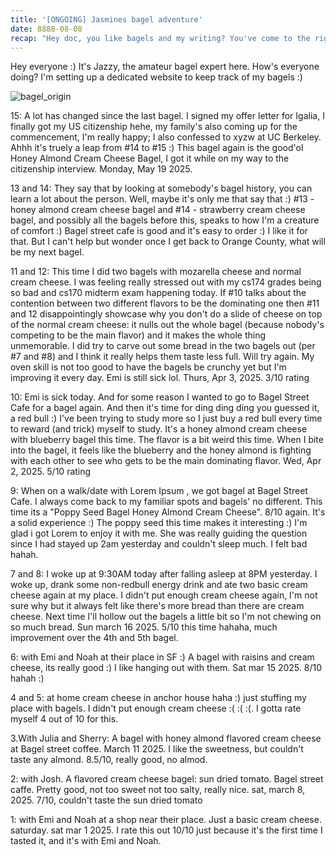 ```yaml
---
title: '[ONGOING] Jasmines bagel adventure'
date: 8888-08-08
recap: "Hey doc, you like bagels and my writing? You've come to the right place :)"
---
```

Hey everyone :) It's Jazzy, the amateur bagel expert here. How's everyone doing? I'm setting up a dedicated website to
keep track of my bagels :)

![bagel_origin](/blogs/bagel_count/bagel_origin.png)

15:
A lot has changed since the last bagel. I signed my offer letter for Igalia, I finally got my US citizenship hehe,
my family's also coming up for the commencement, I'm really happy;
I also confessed to
xyzw at UC Berkeley. Ahhh it's truely a leap from #14 to #15 :) This bagel again is the good'ol Honey Almond Cream
Cheese
Bagel,
I got it while on my way to the citizenship interview.
Monday, May 19 2025.

13 and 14:
They say that by looking at somebody's bagel history, you can learn a lot about the person. Well, maybe it's only me that say that :)
#13 - honey almond cream cheese bagel and #14 - strawberry cream cheese bagel, and possibly all the bagels before this, speaks to how I'm a
creature of comfort :) Bagel street cafe is good and it's easy to order :) I like it for that. But I can't help but wonder once I get back
to Orange County, what will be my next bagel.

11 and 12:
This time I did two bagels with mozarella cheese and normal cream cheese. I was feeling really stressed out with
my cs174 grades being so bad and cs170 midterm exam happening today. If #10 talks about the contention between two
different flavors to be the dominating one then #11 and 12 disappointingly showcase why you don't do a slide of
cheese on top of the normal cream cheese: it nulls out the whole bagel (because nobody's competing to be the main
flavor)
 and it makes the whole thing unmemorable.
I did try to carve out some bread in the two bagels out (per #7 and #8) and I think it really helps them taste less
full. Will try
again. My oven skill is not too good to have the bagels be crunchy yet but I'm improving it every day.
Emi is
still sick lol.
Thurs, Apr 3, 2025. 3/10 rating

10: Emi is sick today. And for some reason I wanted to go to Bagel Street Cafe for a bagel again. And then it's
time for
ding ding ding you guessed it, a red bull :) I've been trying to study more so I just buy a red bull every time
to reward (and trick) myself to study. It's a honey almond cream cheese with blueberry bagel this time. The flavor is a
bit weird
this time. When I bite into the bagel, it feels like the blueberry and the honey almond is fighting with each other
to see who gets to be the main dominating flavor. Wed, Apr 2, 2025. 5/10 rating

9: When on a walk/date with Lorem Ipsum , we got bagel at Bagel Street Cafe. I always come back to my familiar spots and
bagels' no different. This time its a "Poppy Seed Bagel Honey Almond Cream Cheese". 8/10 again. It's a solid
experience :) The poppy seed this time makes it interesting :) I'm glad i got Lorem to enjoy it with me. She was
really guiding the question since I had stayed up 2am yesterday and couldn't sleep much. I felt bad hahah.

7 and 8: I woke up at 9:30AM today after falling asleep at 8PM yesterday. I woke up, drank some non-redbull energy
drink and ate two basic cream cheese again at my place. I didn't put enough cream cheese again, I'm not sure why but
it always felt like there's more bread than there are cream cheese. Next time I'll hollow out the bagels a little
bit so I'm not chewing on so much bread. Sun march 16 2025. 5/10 this time hahaha, much improvement over the 4th and
5th
bagel.

6: with Emi and Noah at their place in SF :) A bagel with raisins and cream cheese, its really good :) I like
hanging out with them. Sat mar 15 2025. 8/10 hahah :)


4 and 5: at home cream cheese in anchor house haha :) just stuffing my place with bagels. I didn't put enough cream
cheese :( :( :(. I gotta rate myself 4 out of 10 for this.


3.With Julia and Sherry: A bagel with honey almond flavored cream cheese at Bagel street coffee. March 11 2025. I
like the sweetness, but couldn't taste any almond. 8.5/10, really good, no almod.


2: with Josh. A flavored cream cheese bagel: sun dried tomato. Bagel street caffe. Pretty good, not too sweet not
too salty, really nice. sat, march 8, 2025. 7/10, couldn't taste the sun dried tomato

1: with Emi and Noah at a shop near their place. Just a basic cream cheese. saturday. sat mar 1 2025. I rate this
out 10/10 just because it's the first time I tasted it, and it's with Emi and Noah.






